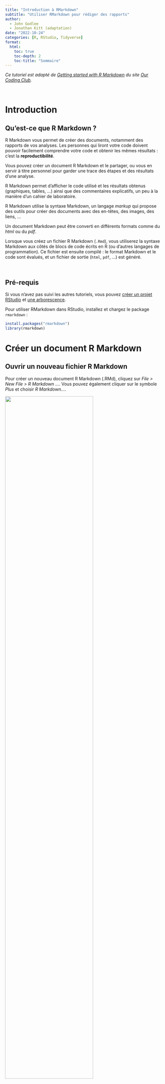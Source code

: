 ```yaml
---
title: "Introduction à RMarkdown"
subtitle: "Utiliser RMarkdown pour rédiger des rapports"
author:
  - John Godlee
  - Jonathan Kitt (adaptation)
date: "2022-10-24"
categories: [R, RStudio, Tidyverse]
format: 
  html: 
    toc: true
    toc-depth: 2
    toc-title: "Sommaire"
---
```


*Ce tutoriel est adapté de [Getting started with R Markdown](https://ourcodingclub.github.io/tutorials/rmarkdown/) du site [Our Coding Club](https://ourcodingclub.github.io/).*

<br>

# Introduction

## Qu'est-ce que R Markdown ?

R Markdown vous permet de créer des documents, notamment des rapports de vos analyses. Les personnes qui liront votre code doivent pouvoir facilement comprendre votre code et obtenir les mêmes résultats : c'est la **reproductibilité**.

Vous pouvez créer un document R Markdown et le partager, ou vous en servir à titre personnel pour garder une trace des étapes et des résultats d'une analyse.

R Markdown permet d'afficher le code utilisé et les résultats obtenus (graphiques, tables, ...) ainsi que des commentaires explicatifs, un peu à la manière d'un cahier de laboratoire.

R Markdown utilise la syntaxe Markdown, un langage *markup* qui propose des outils pour créer des documents avec des en-têtes, des images, des liens, ...

Un document Markdown peut être converti en différents formats comme du *html* ou du *pdf*.

Lorsque vous créez un fichier R Markdown (`.Rmd`), vous utiliserez la syntaxe Markdown aux côtés de blocs de code écrits en R (ou d'autres langages de programmation). Ce fichier est ensuite compilé : le format Markdown et le code sont évalués, et un fichier de sortie (`html`, `pdf`, ...) est généré.

<br>

## Pré-requis

Si vous n'avez pas suivi les autres tutoriels, vous pouvez [créer un projet RStudio](https://ateliers-codons.netlify.app/posts/02-premiers-pas-avec-r/#créer-un-projet) et [une arborescence](https://ateliers-codons.netlify.app/posts/02-premiers-pas-avec-r/#créer-une-arborescence).

Pour utiliser RMarkdown dans RStudio, installez et chargez le package `rmarkdown` :

```r
install.packages("rmarkdown")
library(rmarkdown)
```

# Créer un document R Markdown

## Ouvrir un nouveau fichier R Markdown

Pour créer un nouveau document R Markdown (.RMd), cliquez sur *File \> New File \> R Markdown ...*. Vous pouvez également cliquer sur le symbole *Plus* et choisir *R Markdown...*.

![](img/rmd_01.png){width="75%"}

Dans la fenêtre qui s'ouvre, laissez les paramètres par défaut et cliquez sur *Create Empty Document* (en cliquant sur *OK* vous créerez un document pré-rempli).

Votre document vide s'ouvre dans la fenêtre en haut à gauche de RStudio.

::: {layout-ncol="2"}
![](img/rmd_02.png)

![](img/rmd_03.png)
:::

<br>

## Ajouter un en-tête

Un document Rmd débute par une section d'en-tête encadrée par trois tirets et qui contient généralement les éléments suivants :

-   un titre

-   les auteurs

-   la date

-   le format de sortie

Voici un exemple d'en-tête à insérer en haut de votre ficher .Rmd :

```r
---
title: "Pingouins de l'archipel Palmer"
author: Jonathan Kitt
date: 2022-11-14
output: html_document
---
```

::: {.callout-note icon="true"}
## Le YAML

Cet en-tête s'appelle un **YAML : Yet Another Markup Language**
:::

<br>

Sauvegardez votre fichier Rmd en cliquant sur l'icône disquette (ou en utilisant la combinaison Ctrl + S). Choisissez un nom pour votre fichier et placez-le dans votre dossier *docs*.

::: {layout-ncol="2"}
![](img/rmd_04.png)

![](img/rmd_05.png)
:::

<br>

## Compiler un document R Markdown

Pour compiler votre fichier Rmd et générer le document au format choisi (`html` dans notre cas), cliquez sur le bouton *Knit* : le document s'ouvre dans une nouvelle fenêtre.

![](img/rmd_06.png){width="100%"}

<br>

::: {.callout-tip icon="true"}
## Raccourci clavier : compiler un fichier Rmd

Pour compiler un fichier Rmd, utilisez la combinaison **Ctrl + Shift + K**
:::

<br>

Dans l'explorateur de fichiers vous pouvez remarquer qu'un fichier **mesures_pingouins.html** a été ajouté dans le répertoire **docs** : il s'agit du fichier `html` issu de la compilation du fichier Rmd. En cliquant sur le nom de ce fichier vous aurez le choix entre l'ouvrir dans l'éditeur ou dans un navigateur internet.

![](img/rmd_07.png){width="100%"}

<br>

::: {.callout-tip icon="true"}
## Prévisualiser le document

Par défaut, lorsque vous compilez un fichier Rmd, le document généré s'ouvre dans une nouvelle fenêtre. Vous pouvez choisir d'afficher cette pré-visualisation directement dans l'onglet *Viewer* en bas à droite de RStudio en cliquant sur la roue à droite du bouton Knit puis sur *Preview in Viewer Pane*.

En décochant *Show Previews Inline*, le résultat de l'exécution de code ne s'affichera plus dans votre fichier `Rmd`.

![](img/rmd_08.png){width="100%"}
:::

<br>

```r

```

# Les bases de R Markdown

Pour mettre en forme votre texte, vous allez utiliser la syntaxe markdown.


::: {.callout-note icon="true"}
## Editeur visuel

Vous pouvez modifier votre fichier Rmd à la manière d'un éditeur de texte à l'aide de l'éditeur visuel : cliquez sur le bouton **Visual** en haut du fichier.

![](img/rmd_10.png){width="100%"}
:::

<br>

## Mettre en forme le texte

::: {.callout-tip icon="true"}
## Saut de ligne

Lorsque vous tapez du texte, pour passer à la ligne suivante, il vous faut insérer *deux espaces* puis appuyer sur *Entrée*. 

:::

Pour mettre en forme votre texte, utilisez les conventions suivantes :

|                               |                         |
|-------------------------------|-------------------------|
| \*italiques\*                 | *italiques*             |
| \*\*gras\*\*                  | **gras**                |
| \*\*\*italiques et gras\*\*\* | ***italiques et gras*** |
| \~\~barré\~\~                 | ~~barré~~               |
| \[texte\](lien)               | [texte](lien)           |
| texte \^exposant\^            | texte ^exposant^        |
| texte \~indice \~             | texte ~indice~          |
| \`code\`                      | `code`                  |



<br>

## Insérer des titres

Pour insérer un titre, utilisez un `#`. Les différents niveaux (titre, sous-titre, paragraphe, ...) se définissent en fonction du nombre de `#` :

```r
# Titre
## Sous-titre
### Paragraphe
```

<br>

## Insérer une ligne horizontale

Pour insérer une ligne horizontale dans votre texte, utilisez *trois étoiles* `***`.

<br>

## Insérer des listes

Vous pouvez insérer une liste à puces :

```r
* item a  
* item b  
* item c  
    + item c1
    + item c2
```

-   item a\
-   item b\
-   item c
    -   item c1
    -   item c2

<br>

Ou une liste numérotée :

```r
1. item a  
2. item b  
3. item c  
```

1.  item a\
2.  item b\
3.  item c

<br>

## Insérer un tableau

Vous pouvez insérer un tableau en le "dessinant" :

-   des tirets `-` pour déparer l'en-tête du reste du tableau

-   des barres verticales `|` pour délimiter les colonnes

```r
| col1 | col2 | col3 |
| ---- | ---- | ---- |
| A    | 1    | ech1 |
| B    | 2    | ech2 |
| C    | 3    | ech3 |  
```

| col1 | col2 | col3 |
|------|------|------|
| A    | 1    | ech1 |
| B    | 2    | ech2 |
| C    | 3    | ech3 |

<br>

Pour aligner le texte, utilisez deux points `:` :

```r
| gauche | centre | droite |
| :----- | :----: | -----: |
| A      | 1      | ech1   |
| B      | 2      | ech2   |
| C      | 3      | ech3   |  
```

| gauche | centre | droite |
|:-------|:------:|-------:|
| A      |   1    |   ech1 |
| B      |   2    |   ech2 |
| C      |   3    |   ech3 |

<br>

## Equations

La syntaxe pour insérer une équation se base sur [LaTeX](https://rpruim.github.io/s341/S19/from-class/MathinRmd.html) :

```r
Un cercle de rayon $r$ a une aire $A = \pi \times r^2$ 
```

Un cercle de rayon $r$ a une aire $A = \pi \times r^2$

Pour afficher une équation au centre du document, vous pouvez l'encadrer de deux signes `$`.

```r
Un cercle de rayon $r$ a une aire $$A = \pi \times r^2$$
```

Un cercle de rayon $r$ a une aire $$A = \pi \times r^2$$

<br>

## Insérer une image

Vous pouvez insérer une image dans votre fichier :

::: {.callout-important icon="true"}
## Chemins vers les fichiers

Lorsque que vous indiquez un chemin vers un fichier dans RMarkdown, le dossier "racine" n'est plus votre répertoire de travail (votre projet) mais le dossier dans lequel se trouve le fichier .Rmd, dans le cas présent le répertoire *docs/*.

Il faut donc revenir en arrière d'un niveau, à l'aide de **`../`**.

Lorsque vous naviguez dans une arborescence à l'aide de la ligne de commande, **`.`** indique le répertoire de travail et **`..`** le répertoire situé un niveau au-dessus dans votre arborescence.
:::

```r
![](../figs/pingouins.png){width="75%"}
```

![](img/rmd_18.png){width="75%"}

Vous pouvez ajouter une légende entre les crochets `[]`.
L'option `width` permet d'ajuster la largeur relative de l'image.

<br>

# Rédiger un document de façon dynamique

Lorsque vous rédigez un rapport, vous pouvez le faire *"en dur"*, c'est-à-dire inscrire directement dans le texte toutes les valeurs numériques, les résultats de calculs, insérer des graphiques générés séparément, ...

Cette façon de procéder présente un désavantage majeur : votre document ne sera valable qu'une seule fois pour une seule analyse (vous pourrez toujours le ré-utiliser en remplaçant les valeurs numériques). De plus, le risque d'erreur est non négligeable : coller des valeurs numériques copiées depuis un autre logiciel peut donner des mauvaises surprises.

R Markdown vous permet de rédiger votre fichier de façon *"dynamique"*. Vous pouvez ainsi importer les fichiers nécessaires à votre analyse, effectuer des calculs et générer des graphiques à l'aide de code R qui sera compilé.

Votre fichier `Rmd` pourra ainsi être modifié et ré-utilisé pour des analyses similaires sur d'autres jeux de données.

<br>

## Insérer un bloc de code R

Commençons par importer notre jeu de données. Nous allons pour cela insérer un *bloc de code* dans notre fichier.

Pour insérer un bloc de code, cliquez sur l'icône située en haut à droite du fichier `Rmd`et choisissez `R` (d'autres langages de programmation sont disponibles).

![](img/rmd_56.png){width="100%"}

Un bloc de code contient les éléments suivants :

-   des *accents* *\`\`\`* pour délimiter le bloc

-   des accolades contenant des informations : `{r}` (nous verrons d'autres paramètres plus loin)

-   trois icônes :

    -   une *roue* pour ajouter des options

    -   une flèche pointant vers le bas pour exécuter tout le code jusqu'à ce bloc

    -   une flèche pointant vers la droite pour exécuter le bloc (vous pouvez également exécuter le code d'un bloc en vous positionnant sur le code et en utilisant la combinaison *Ctrl* + *Entrée*)

<br>

::: {.callout-tip icon="true"}
## Raccourci clavier : insérer un bloc de code

Pour insérer un bloc de code, utiliser la combinaison **Ctrl + Alt + I**
:::

<br>

Ajoutez le code suivant dans ce bloc de code et exécutez-le (attention au chemin !) :

```r
pingouins <- read.csv("../../data/pingouins_propre.csv")
```

```r
pingouins <- read.csv("../data/pingouins_propre.csv")
```

Le fichier a bien été importé et stocké dans l'objet **pingouins** visible dans l'environnement.

Lorsque vous compilez votre fichier Rmd, le code est exécuté et s'affiche dans votre document de sortie (au format `html`). L'objet `pingouins` n'est pas visible dans l'environnement lorsque vous compilez votre fichier Rmd, mais il est bel et bien disponible et vous pourrez le manipuler à l'aide de blocs de code.

<br>

## Paramétrer un bloc de code

Lorsque vous insérez un bloc de code, des paramètres vous permettent de préciser si le code doit être affiché ou non, exécuté ou non, ...

Vous pouvez régler certains paramètres en cliquant sur la *roue* à droite du bloc :

![](img/rmd_57.png){width="100%"}

Vous pouvez également renseigner ces paramètres directement dans les accolades : `{r, eval = FALSE}` par exemple.

| option  | par défaut | effet                                  |
|---------|------------|----------------------------------------|
| eval    | TRUE       | évaluer le code et inclure le résultat |
| echo    | TRUE       | afficher le code avec le résultat      |
| warning | TRUE       | afficher les messages d'avertissement  |
| error   | FALSE      | afficher les messages d'erreur         |

<br>

Si vous le souhaitez, vous pouvez définir en haut de votre fichier `Rmd` les paramètres à appliquer à l'ensemble des blocs de code :

![](img/rmd_58.png){width="100%"}

::: {.callout-caution icon="true"}
## Bonnes pratiques : nommer les blocs de code

Comme vous pouvez le voir dans le dernier exemple, il est utile de nommer les blocs de code :

-   en utilisant la roue à droite du bloc et en tapant le nom dans *Chunck Name*

-   en tapant le nom directement dans les accolades
:::

## Exécuter du code dans le texte

Nous avons vu plus haut comment insérer du texte au format code.

Vous pouvez exécuter le code en ajoutant un `r` :

```r
La racine carrée de 20 est **`r sqrt(20)`**
```

La racine carrée de 20 est **`r sqrt(20)`**

<br>

# Transformer un script en .Rmd

Dans le tutoriel [Premiers pas avec R](https://ateliers-codons.netlify.app/posts/02-premiers-pas-avec-r/) nous avons vu comment nettoyer, manipuler et représenter des données.

Nous allons transformer le script utilisé pour cette analyse en un fichier `Rmd` qui sera compilé pour générer un rapport. Téléchargez le script [ici](https://raw.githubusercontent.com/codons-blog/ateliers_codons/main/scripts/intro_rmd.R) et sauvegardez-le dans le dossier `scripts` de votre projet. Ouvrez-le afin de l'avoir à portée de main (il s'ouvrira dans un nouvel onglet à côté de votre fichier `Rmd`)

## Introduction

Commençons par rédiger une courte introduction avec les éléments suivants :

-   nom du fichier

-   lien vers l'étude

-   image avec référence et lien

Copiez le texte ci-dessous et collez-le dans votre fichier `Rmd` :

    Le fichier `pingouins.csv` contient des mesures pour [trois espèces de pingouins vivant en Antarctique (archipel Palmer)](https://journals.plos.org/plosone/article?id=10.1371/journal.pone.0090081#s2).

    ![[Dessin de @allison_horst](https://allisonhorst.com/)](../figs/pingouins.png){width="50%"}

<br>

## Importer les données

Pour utiliser les données dans notre fichier `Rmd` nous devons les importer.

Dans le cadre de ce tutoriel nous choisissons de ne pas faire apparaître le code utilisé pour importer les données. Nous ajoutons donc les paramètres nécessaires dans le bloc de code. Comme dans un script, nous commentons les blocs de code.

    ```{r, importer donnees, echo=FALSE}`r ''`
    # Importer les donnees sans afficher le code
    pingouins <- read.csv("../data/pingouins_propre.csv")
    ```

::: {.callout-tip icon="true"} 
## Modifier le répertoire de compilation
Vous pouvez modifier le répertoire à partir duquel se fait la compilation en cliquant sur la flèche à droite du bouton *Knit* puis sur *Knit directory* et choisir *Project Directory*. Cela ne vaut que pour le code exécuté à l'intérieur d'un bloc, pour l'insertion d'images par exemple il vous faudra toujours remonter d'un niveau dans le chemin : `../`.

![](img/rmd_64.png){width="100%"}

:::

<br>

## Décrire les données

Nous pouvons afficher les dimensions du tableau à l'aide de code dynamique :

```r
Le jeu de données contient **`r nrow(pingouins)` observations** et **`r ncol(pingouins)` variables**.
```

Nous pouvons extraire les noms des espèces et des îles :

```r
Les mesures concernent **`r length(unique(pingouins$espece))` espèces** de pingouins : 

- *`r sort(unique(pingouins$espece))[1]`*  

- *`r sort(unique(pingouins$espece))[2]`*  

- *`r sort(unique(pingouins$espece))[3]`*

Ces pingouins vivent sur **`r length(unique(pingouins$ile))` îles** : 

- `r sort(unique(pingouins$ile))[1]` 

- `r sort(unique(pingouins$ile))[2]`  

- `r sort(unique(pingouins$ile))[3]`
```

Comment les espèces sont-elles réparties sur les îles ?

    Les individus se répartissent de la façon suivante : 

    ```{r, repartition individus, echo=FALSE, comment=""}`r ''`
    # Tableau de la répartition des individus
    table(pingouins$espece, pingouins$ile)
    ```

::: {.callout-note icon="true"}
## Afficher ou non les \# en sortie

Le paramètre `comment = ""` utilisé dans le bloc de code ci-dessus permet de ne pas afficher de `#` dans la sortie.
:::

Quelles sont les variables du tableau ?

```r
Les variables sont les suivantes : 
  
| variable                | type                       | exemple             |
| :---------------------: | :------------------------: | :-----------------: |
| `r names(pingouins)[1]` | `r typeof(pingouins[, 1])` | `r pingouins[1, 1]` |
| `r names(pingouins)[2]` | `r typeof(pingouins[, 2])` | `r pingouins[1, 2]` |
| `r names(pingouins)[3]` | `r typeof(pingouins[, 3])` | `r pingouins[1, 3]` |
| `r names(pingouins)[4]` | `r typeof(pingouins[, 4])` | `r pingouins[1, 4]` |
| `r names(pingouins)[5]` | `r typeof(pingouins[, 5])` | `r pingouins[1, 5]` |
| `r names(pingouins)[6]` | `r typeof(pingouins[, 6])` | `r pingouins[1, 6]` | 
```

Pour clore cette description du jeu de données, affichons les premières lignes du tableau. La fonction `kable()` du package `knitr` permet d'afficher des tableaux :

    Les données se présentent comme ci-dessous : 

    ```{r, apercu tableau, echo=FALSE}`r ''`
    # Afficher les 3 premieres lignes
    knitr::kable(head(pingouins, 3))
    ```

## Représenter les données

R Markdown permet d'exécuter le code utilisé pour générer un graphique et d'afficher celui-ci directement dans le document.

### Nombre d'individus par espèce

    Quelle est l'espèce la plus représentée ?

    ```{r, nombre individus, echo=FALSE}`r ''`
    # Barplot : nombre d'individus par espece 
    barplot(sort(table(pingouins$espece), decreasing = TRUE),
            col = c("Adelie" = "darkorange",
                    "Chinstrap" = "cyan4",
                    "Gentoo" = "purple"),
            border = NA,
            main = "Pingouins de l'archipel Palmer",
            ylab = "Nombre d'individus par espèce",
            ylim = c(0, 200))
    ```

### Rapport entre la longueur et la hauteur du bec

    Les mesures du bec permettent-elles de différencier les espèces ?

    ```{r, ratio bec, echo=FALSE}`r ''`
    # Calculer le ratio entre la longueur et la hauteur du bec
    pingouins$ratio_bec <- round(pingouins$longueur_bec_mm / pingouins$hauteur_bec_mm,
                                 digits = 2)

    # Boxplot : ratio du bec en fonction de l'espece
    boxplot(pingouins$ratio_bec ~ pingouins$espece,
            col = NA,
            border = c("Adelie" = "darkorange",
                       "Chinstrap" = "cyan4",
                       "Gentoo" = "purple"),
            pch = 20,
            main = "Rapport entre la longueur et la hauteur du bec",
            xlab = "",
            ylab = "Ratio")
    ```

::: {.callout-tip icon="true"}
## Afficher deux graphiques côte à côte

Pour afficher deux graphiques côte à côte, vous pouvez utiliser les paramètres suivants : `{r, out.width=c("50%", "50%"), fig.show="hold"}`

-   `out.width` permet d'ajuster les largeurs relatives des graphiques (en %)

-   `fig.show="hold"` indique à R qu'il doit exécuter l'ensemble du code avant d'afficher les graphiques (sans ce paramètre, les deux graphiques seront affichés l'un au-dessus de l'autre)
:::

### Distribution de la masse corporelle

    Comment se distribue la masse corporelle de l'ensemble des pingouins ?

    ```{r, distribution masse, echo=FALSE}`r ''`
    # Histogramme : distribution de la masse corporelle
    hist(pingouins$masse_corporelle_g / 1000,
         breaks = 20,
         col = "lightblue",
         border = "darkblue",
         ylim = c(0, 50),
         main = "Distribution de la masse corporelle",
         xlab = "Masse (kgs)",
         ylab = "Fréquence")
    ```

### Relation entre la longueur des ailes et la longueur du bec

    Y a-t-il une relation entre la longueur des ailes et la longueur du bec ?
    Ces mesures varient-elles en fonction de l'espèce ?

    ```{r, distribution masse, echo=FALSE}`r ''`
    # Ajouter une variable couleur 
    pingouins$couleur[pingouins$espece == "Adelie"] <- "darkorange"
    pingouins$couleur[pingouins$espece == "Chinstrap"] <- "purple"
    pingouins$couleur[pingouins$espece == "Gentoo"] <- "cyan4"

    # Scatter plot : longueur des ailes vs longueur du bec
    plot(x = pingouins$longueur_aile_mm, y = pingouins$longueur_bec_mm,
         col = pingouins$couleur,
         pch = 20,
         main = "Relation entre la longueur des ailes et la longueur du bec",
         xlab = "Longueur des ailes (mm)",
         ylab = "Longueur du bec (mm)")
    legend(legend = sort(unique(pingouins$espece)),
           x = 215,
           y = 40,
           col = c("darkorange", "purple", "cyan4"),
           pch = 19)
    ```

# Modifier le format du document

Par défaut, un fichier `Rmd` est compilé en un document `html`. Vous pouvez choisir d'autres formats de sortie, en modifiant les paramètres de l'en-tête.

En fonction du format choisi, il peut y avoir des ajustements à faire au niveau de la mise en page.

## Document Word

```r
---
title: "Pingouins de l'archipel Palmer"
author: Jonathan Kitt
date: 2022-11-14
output:
  word_document
---
```

## Document PDF

```r
---
title: "Pingouins de l'archipel Palmer"
author: Jonathan Kitt
date: 2022-11-14
output:
  pdf_document
---
```

# Modifier l'apparence d'un document

Des paramètres permettent de modifier l'apparence d'un document.

Les possibilités diffèrent selon le format de votre document.

## Ajouter une table des matières

Vous pouvez ajouter une table des matières, toujours à l'aide de paramètres à ajouter dans l'en-tête.

-   `toc: true` : ajouter une table des matières (*table of contents*) au début du document

-   `toc_float: true` : table des matières "flottante" (pour un document au format `html`)

-   `toc_depth: 1` : nombre de niveaux à inclure dans la table des matières

```r
---
title: "Pingouins de l'archipel Palmer"
author: Jonathan Kitt
date: 2022-11-14
output:
  html_document:
    toc: true
    toc_float: true
    toc_depth: 2
---
```

## Modifier le thème

Vous pouvez modifier le style général de votre document au format `html` en changeant le thème (`default`, `bootstrap`, `cerulean`, `cosmo`, `darkly`, `flatly`, `journal`, `lumen`, `paper`, `readable`, `sandtone`, `simplex`, `spacelab`, `united` et `yeti`).

Pour n'utiliser aucun thème, utilisez l'option `theme: null`

```r
---
title: "Pingouins de l'archipel Palmer"
author: Jonathan Kitt
date: 2022-11-14
output:
  html_document:
    toc: true
    toc_depth: 2
    theme: flatly
---
```

# Partager un document

Une fois votre fichier `Rmd` compilé, vous pourriez vouloir le partager.

La solution la plus simple est de compiler votre fichier dans un format `word` ou `pdf` et de le partager directement.

Le partage d'un document `html` nécessite de déposer votre document en ligne. En effet, si vous partagez un document au format `html` tel quel, la personne qui le reçoit ne verra que le texte et pas les figures ni les images. Vous pouvez déposer votre document sur le site [RPubs](https://rpubs.com/). Créez un compte en cliquant sur `Register` :

![](img/rmd_59.png)

Assurez-vous de compiler la dernière version de votre fichier puis cliquez sur *Publish* et sur *RPubs* :

::: {layout-ncol="2"}
![](img/rmd_60.png)

![](img/rmd_61.png)
:::

Cliquez à nouveau sur *Publish* :

![](img/rmd_62.png)

Une fenêtre s'ouvre dans votre navigateur internet, vous pouvez y indiquer le titre du document, ajouter une description et choisir le lien :

![](img/rmd_63.png)

Pour terminer, cliquez sur *Continue*. Votre document est désormais disponible en ligne, vous pouvez partager le lien.

::: {.callout-warning icon="true"}
## Données sensibles

Attention ! Les documents déposés sur *RPubs* sont publics et accessibles à tous. Pour rendre vos documents "privés" il existe d'autres solutions, notamment en passant par ce que l'on appelle des pages *GitHub* ou *GitLab* ...
:::

# Bonus : créer un diaporama

R Markdown vous permet également de générer un diaporama. Le contenu d'une présentation étant généralement plus succinct qu'un rapport, il est préférable de sauvegarder votre fichier `Rmd` sous un autre nom afin de le retravailler.

Pour cela, cliquez sur *File* \> *Save as* et donnez un autre nom à votre fichier (par exemple `mesures_pingouins_diapos.Rmd`).

Différents formats sont disponibles : `ioslides`, `slidy`, `beamer` et `powerpoint`. Chaque format propose différents paramètres de personnalisation.

Créons une présentation `powerpoint` :

```r
---
title: "Pingouins de l'archipel Palmer"
author: Jonathan Kitt
date: 2022-11-14
output:
  powerpoint_presentation
---
```

Pour changer de diapositive, vous avez deux options :

-   ajouter un titre avec `#`

-   insérer un *saut de page* avec trois tirets `---`

Nous apportons quelques modifications à notre présentation :

-   suppression des titres des graphiques

-   modification de la taille du texte pour la légende de la dernière figure

Vous pouvez copier le code ci-dessous pour générer votre présentation. Compilez votre fichier : un fichier `.pptx` apparaît dans votre répertoire `docs`.

    ---
    title: "Pingouins de l'archipel Palmer"
    author: Jonathan Kitt
    date: 2022-11-14
    output:
      powerpoint_presentation
    ---

    ```{r, importer donnees, echo=FALSE}`r ''`
    # Importer les donnees sans afficher le code
    pingouins <- read.csv("../data/pingouins_propre.csv")
    ```

    ---

    Le fichier `pingouins.csv` contient des mesures pour **trois espèces** de pingouins vivant sur **trois îles** l'Archipel Palmer en Antarctique.


    ![](../figs/pingouins.png){width="20%"}

    ---

    Les individus se répartissent de la façon suivante : 

    ```{r, repartition individus, echo=FALSE, comment=""}`r ''`
    # Tableau de la répartition des individus
    table(pingouins$espece, pingouins$ile)
    ```

    # Nombre d'individus par espèce 

    ```{r, nombre individus, echo=FALSE}`r ''`
    # Barplot : nombre d'individus par espece 
    barplot(sort(table(pingouins$espece), decreasing = TRUE),
            col = c("Adelie" = "darkorange",
                    "Chinstrap" = "cyan4",
                    "Gentoo" = "purple"),
            border = NA,
            ylab = "Nombre d'individus par espèce",
            ylim = c(0, 200))
    ```

    # Rapport entre la longueur et la hauteur du bec

    ```{r, ratio bec, echo=FALSE}`r ''`
    # Calculer le ratio entre la longueur et la hauteur du bec
    pingouins$ratio_bec <- round(pingouins$longueur_bec_mm / pingouins$hauteur_bec_mm,
                                 digits = 2)

    # Boxplot : ratio du bec en fonction de l'espece
    boxplot(pingouins$ratio_bec ~ pingouins$espece,
            col = NA,
            border = c("Adelie" = "darkorange",
                       "Chinstrap" = "cyan4",
                       "Gentoo" = "purple"),
            pch = 20,
            xlab = "",
            ylab = "Ratio")
    ```

    # Distribution de la masse corporelle

    ```{r, distribution masse, echo=FALSE}`r ''`
    # Histogramme : distribution de la masse corporelle
    hist(pingouins$masse_corporelle_g / 1000,
         breaks = 20,
         col = "lightblue",
         border = "darkblue",
         ylim = c(0, 50),
         xlab = "Masse (kgs)",
         ylab = "Fréquence")
    ```

    # Relation entre la longueur des ailes et la longueur du bec

    ```{r, relation longueur ailes vs longueur bec, echo=FALSE}`r ''`

    # Ajouter une variable couleur 
    pingouins$couleur[pingouins$espece == "Adelie"] <- "darkorange"
    pingouins$couleur[pingouins$espece == "Chinstrap"] <- "purple"
    pingouins$couleur[pingouins$espece == "Gentoo"] <- "cyan4"

    # Scatter plot : longueur des ailes vs longueur du bec
    plot(x = pingouins$longueur_aile_mm, y = pingouins$longueur_bec_mm,
         col = pingouins$couleur,
         pch = 20,
         xlab = "Longueur des ailes (mm)",
         ylab = "Longueur du bec (mm)")
    legend(legend = sort(unique(pingouins$espece)),
           x = 215,
           y = 40,
           col = c("darkorange", "purple", "cyan4"),
           pch = 19,
           cex = 0.75)
    ```
